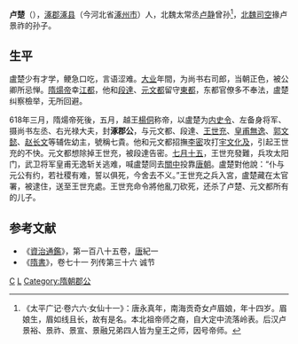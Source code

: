 '''卢楚'''（{{bd|？||618年|8月11日|catIdx=L}}），[[涿郡|涿郡]][[涿县|涿县]]（今河北省[[涿州市|涿州市]]）人，北魏太常丞[[卢静_(北魏)|卢静]]曾孙<ref>《太平广记·卷六六·女仙十一》：唐永真年，南海贡奇女卢眉娘，年十四岁。眉娘生，眉如线且长，故有是名。本北祖帝师之裔，自大定中流落岭表。后汉卢景裕、景祚、景宣、景融兄弟四人皆为皇王之师，因号帝师。</ref>，[[北魏|北魏]][[司空|司空]]掾卢景祚的孙子。

==生平==
盧楚少有才学，鲠急口吃，言语涩难。[[大业|大业]]年間，为尚书右司郎，当朝正色，被公卿所忌惮。[[隋煬帝|隋煬帝]]幸[[江都|江都]]，他和[[段達|段達]]、[[元文都|元文都]]留守[[東都|東都]]，东都官僚多不奉法，盧楚纠察檢举，无所回避。

618年三月，隋煬帝死後，五月，越王[[楊侗|楊侗]]称帝，以盧楚为[[内史令|内史令]]、左备身将军、摄尚书左丞、右光禄大夫，封'''涿郡公'''，与元文都、段達、[[王世充|王世充]]、[[皇甫無逸|皇甫無逸]]、[[郭文懿|郭文懿]]、[[赵长文|赵长文]]等辅佐幼主，號稱七貴。他和元文都招撫[[李密_(隋)|李密]]攻打[[宇文化及|宇文化及]]，引起王世充的不快。元文都想除掉王世充，被段達告密。[[七月十五|七月十五]]，王世充發難，兵攻太阳门，武卫将军皇甫无逸斩关逃难，喊盧楚同去[[關中|關中]]投靠[[唐朝|唐朝]]。盧楚對他說：“仆与元公有约，若社稷有难，誓以俱死，今舍去不义。”王世充之兵入宮，盧楚藏在太官署，被逮住，送至王世充處。王世充命令將他亂刀砍死，还杀了卢楚、元文都所有的儿子。

==参考文献==
{{reflist}}
*《[[資治通鑑|資治通鑑]]》，第一百八十五卷，[[唐|唐]]紀一
*《[[隋書|隋書]]》，卷七十一 列传第三十六 诚节

[[Category:范陽盧氏|C]] 
[[Category:隋朝政治人物|L]]
[[Category:隋朝郡公|Category:隋朝郡公]]